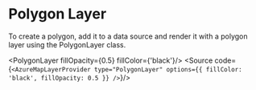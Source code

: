 
<Meta of={PolygonLayerStories}/>

# Polygon Layer

To create a polygon, add it to a data source and render it with a polygon layer using the PolygonLayer class.

<PolygonLayer fillOpacity={0.5} fillColor={'black'}/>
<Source code={`
<AzureMapLayerProvider type="PolygonLayer" options={{ fillColor: 'black', fillOpacity: 0.5 }} />
`}/>